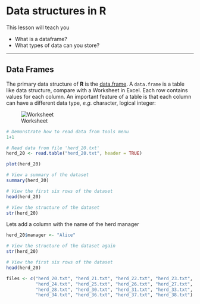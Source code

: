# Data structures in R

This lesson will teach you

* What is a dataframe?
* What types of data can you store?

----

## Data Frames

The primary data structure of **R** is the
[data.frame](https://stat.ethz.ch/R-manual/R-patched/library/base/html/data.frame.html). A
`data.frame` is a table like data structure, compare with a Worksheet
in Excel. Each row contains values for each column. An important
feature of a table is that each column can have a different data type,
*e.g.* character, logical integer:

![Worksheet](worksheet.png)

```r
# Demonstrate how to read data from tools menu
1+1
```

```r
# Read data from file 'herd_20.txt'
herd_20 <- read.table("herd_20.txt", header = TRUE)

plot(herd_20)

# View a summary of the dataset
summary(herd_20)

# View the first six rows of the dataset
head(herd_20)

# View the structure of the dataset
str(herd_20)
```

Lets add a column with the name of the herd manager

```r
herd_20$manager <- "Alice"

# View the structure of the dataset again
str(herd_20)

# View the first six rows of the dataset
head(herd_20)
```

```r
files <- c("herd_20.txt", "herd_21.txt", "herd_22.txt", "herd_23.txt",
           "herd_24.txt", "herd_25.txt", "herd_26.txt", "herd_27.txt",
           "herd_28.txt", "herd_30.txt", "herd_31.txt", "herd_33.txt",
           "herd_34.txt", "herd_36.txt", "herd_37.txt", "herd_38.txt")
```

